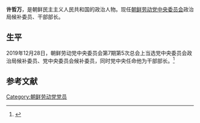 {{Infobox officeholder
| 图像        = 
| 图像说明    = 
| 职务1       = [[朝鲜劳动党中央委员会|朝鲜劳动党中央委员会]]政治局候补委员
| 就任日期1   = 2019年12月28日
| 卸任日期1   = 
| 1blankname1 = 委员长
| 1namedata1  = [[金正恩|金正恩]]
| 前任1       = 
| 继任1       = 
| 职务2       = 朝鲜劳动党中央委员会委员
| 就任日期2   = 2019年12月28日
| 卸任日期2   = 
| 1blankname2 = 委员长
| 1namedata2  = 金正恩
| 前任2       = 
| 继任2       = 
| 职务3       = 朝鲜劳动党中央委员会干部部长
| 就任日期3   = 2019年12月28日
| 卸任日期3   = 
| 1blankname3 = 委员长
| 1namedata3  = 金正恩
| 前任3       = 
| 继任3       = 
| 职务4       = 
| 就任日期4   = 
| 卸任日期4   = 
| 前任4       = 
| 继任4       = 
| 姓名        = 许哲万
| 原名        = 
| 出生日期    = <!-- {{birth date and age|||}} 或 {{birth year and age|}}  -->
| 出生地点    = {{DPRK}}
| 逝世日期    = <!-- {{death date and age|}}（死亡在前，出生在后）{{death year and age| }} -->
| 逝世地点    = 
| 政党        = {{WPK}}
| 职业        = 政治人物
| 父母        = 
| 配偶        = <!--{{marriage|姓名|}} -->
| 子女        = 
| 亲属        = 
| 信仰        = 
| 母校        = 
| 网站        = 
| 签名        = 
| 脚注        = 
}}
'''许哲万'''{{lang-ko|허철만}}，是朝鲜民主主义人民共和国的政治人物。现任[[朝鲜劳动党中央委员会|朝鲜劳动党中央委员会]]政治局候补委员、干部部长。

==生平==
2019年12月28日，朝鲜劳动党中央委员会第7期第5次总会上当选党中央委员会政治局候补委员、党中央委员会候补委员，同时党中央任命他为干部部长。<ref>{{cite news |title=「世界は新たな戦略兵器を目撃する」金正恩氏、党総会で宣言 |url=https://dailynk.jp/archives/128747/8 |accessdate=2021-01-14 |work=dailynk.jp |date=2020-01-01 |language=ja |archive-date=2020-11-27 |archive-url=https://web.archive.org/web/20201127105229/https://dailynk.jp/archives/128747/8 |dead-url=no }}</ref>

==参考文献==
{{reflist}}


{{DEFAULTSORT:Xu许}}
[[Category:朝鲜劳动党党员|Category:朝鲜劳动党党员]]